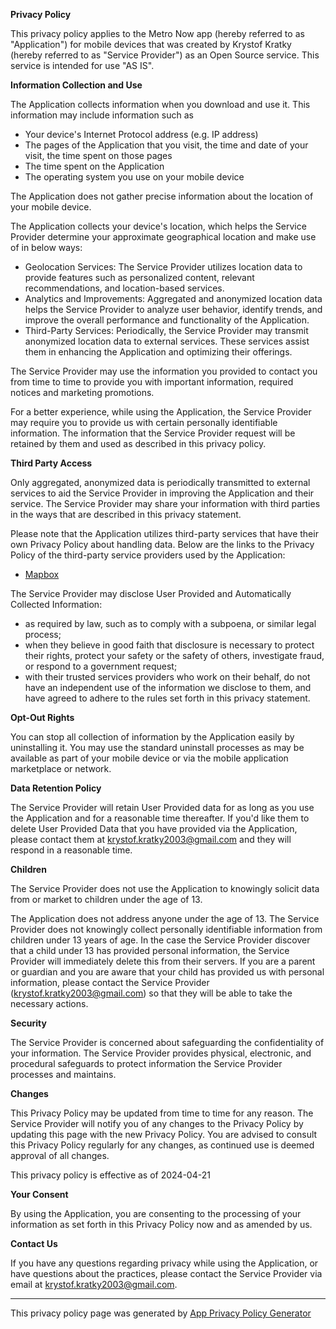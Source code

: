 **Privacy Policy**

This privacy policy applies to the Metro Now app (hereby referred to as "Application") for mobile devices that was created by Krystof Kratky (hereby referred to as "Service Provider") as an Open Source service. This service is intended for use "AS IS".

**Information Collection and Use**

The Application collects information when you download and use it. This information may include information such as

- Your device's Internet Protocol address (e.g. IP address)
- The pages of the Application that you visit, the time and date of your visit, the time spent on those pages
- The time spent on the Application
- The operating system you use on your mobile device

The Application does not gather precise information about the location of your mobile device.

The Application collects your device's location, which helps the Service Provider determine your approximate geographical location and make use of in below ways:

- Geolocation Services: The Service Provider utilizes location data to provide features such as personalized content, relevant recommendations, and location-based services.
- Analytics and Improvements: Aggregated and anonymized location data helps the Service Provider to analyze user behavior, identify trends, and improve the overall performance and functionality of the Application.
- Third-Party Services: Periodically, the Service Provider may transmit anonymized location data to external services. These services assist them in enhancing the Application and optimizing their offerings.

The Service Provider may use the information you provided to contact you from time to time to provide you with important information, required notices and marketing promotions.

For a better experience, while using the Application, the Service Provider may require you to provide us with certain personally identifiable information. The information that the Service Provider request will be retained by them and used as described in this privacy policy.

**Third Party Access**

Only aggregated, anonymized data is periodically transmitted to external services to aid the Service Provider in improving the Application and their service. The Service Provider may share your information with third parties in the ways that are described in this privacy statement.

Please note that the Application utilizes third-party services that have their own Privacy Policy about handling data. Below are the links to the Privacy Policy of the third-party service providers used by the Application:

- [Mapbox](https://www.mapbox.com/legal/privacy)

The Service Provider may disclose User Provided and Automatically Collected Information:

- as required by law, such as to comply with a subpoena, or similar legal process;
- when they believe in good faith that disclosure is necessary to protect their rights, protect your safety or the safety of others, investigate fraud, or respond to a government request;
- with their trusted services providers who work on their behalf, do not have an independent use of the information we disclose to them, and have agreed to adhere to the rules set forth in this privacy statement.

**Opt-Out Rights**

You can stop all collection of information by the Application easily by uninstalling it. You may use the standard uninstall processes as may be available as part of your mobile device or via the mobile application marketplace or network.

**Data Retention Policy**

The Service Provider will retain User Provided data for as long as you use the Application and for a reasonable time thereafter. If you'd like them to delete User Provided Data that you have provided via the Application, please contact them at krystof.kratky2003@gmail.com and they will respond in a reasonable time.

**Children**

The Service Provider does not use the Application to knowingly solicit data from or market to children under the age of 13.

The Application does not address anyone under the age of 13\. The Service Provider does not knowingly collect personally identifiable information from children under 13 years of age. In the case the Service Provider discover that a child under 13 has provided personal information, the Service Provider will immediately delete this from their servers. If you are a parent or guardian and you are aware that your child has provided us with personal information, please contact the Service Provider (krystof.kratky2003@gmail.com) so that they will be able to take the necessary actions.

**Security**

The Service Provider is concerned about safeguarding the confidentiality of your information. The Service Provider provides physical, electronic, and procedural safeguards to protect information the Service Provider processes and maintains.

**Changes**

This Privacy Policy may be updated from time to time for any reason. The Service Provider will notify you of any changes to the Privacy Policy by updating this page with the new Privacy Policy. You are advised to consult this Privacy Policy regularly for any changes, as continued use is deemed approval of all changes.

This privacy policy is effective as of 2024-04-21

**Your Consent**

By using the Application, you are consenting to the processing of your information as set forth in this Privacy Policy now and as amended by us.

**Contact Us**

If you have any questions regarding privacy while using the Application, or have questions about the practices, please contact the Service Provider via email at krystof.kratky2003@gmail.com.

---

This privacy policy page was generated by [App Privacy Policy Generator](https://app-privacy-policy-generator.nisrulz.com/)
